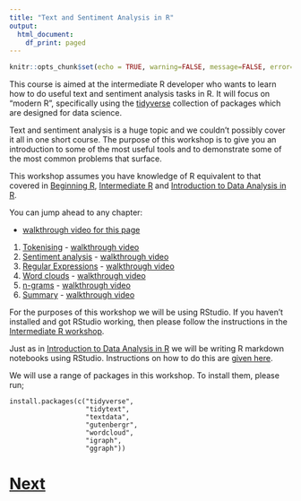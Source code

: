 ```yaml
---
title: "Text and Sentiment Analysis in R"
output:
  html_document:
    df_print: paged
---
```


```r
knitr::opts_chunk$set(echo = TRUE, warning=FALSE, message=FALSE, error=FALSE)
```

This course is aimed at the intermediate R developer who wants to learn 
how to do useful text and sentiment analysis tasks in R. It will focus on 
"modern R", specifically using the [tidyverse](https://www.tidyverse.org) 
collection of packages which are designed for data science.

Text and sentiment analysis is a huge topic and we couldn't possibly cover it 
all in one short course. The purpose of this workshop is to give you an 
introduction to some of the most useful tools and to demonstrate some of the 
most common problems that surface.

This workshop assumes you have knowledge of R equivalent to that covered
in [Beginning R](https://chryswoods.com/beginning_r),
[Intermediate R](https://chryswoods.com/intermediate_r) and
[Introduction to Data Analysis in R](https://chryswoods.com/data_analysis_r/).

You can jump ahead to any chapter:

* [walkthrough video for this page](https://youtu.be/jwsrfXq3jSU)

1. [Tokenising](tokenising.html) - [walkthrough video](https://youtu.be/G3y34PmbrHg)
2. [Sentiment analysis](sentiment.html) - [walkthrough video](https://youtu.be/2h0WML7pzbY)
3. [Regular Expressions](regexp.html) - [walkthrough video](https://youtu.be/_AyOXi4bIRE)
4. [Word clouds](wordclouds.html) - [walkthrough video](https://youtu.be/IhwgL7JJ2Xo)
5. [n-grams](ngrams.html) - [walkthrough video](https://youtu.be/EAKbP2FNlkU)
6. [Summary](summary.html) - [walkthrough video](https://youtu.be/oP45KREWcok)

For the purposes of this workshop we will be using RStudio. If you haven't
installed and got RStudio working, then please follow the instructions
in the [Intermediate R workshop](https://chryswoods.com/intermediate_r).

Just as in [Introduction to Data Analysis in R](https://chryswoods.com/data_analysis_r/) 
we will be writing R markdown notebooks using RStudio. Instructions on how
to do this are [given here](https://chryswoods.com/data_analysis_r/).

We will use a range of packages in this workshop. To install them, please run;

```
install.packages(c("tidyverse",
                   "tidytext",
                   "textdata",
                   "gutenbergr",
                   "wordcloud",
                   "igraph",
                   "ggraph"))
```

# [Next](tokenising.html)

